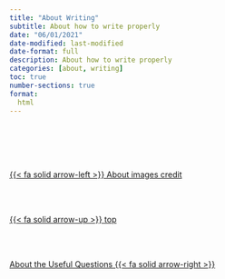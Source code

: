 ```yaml
---
title: "About Writing"
subtitle: About how to write properly
date: "06/01/2021"
date-modified: last-modified
date-format: full
description: About how to write properly
categories: [about, writing]
toc: true
number-sections: true
format:
  html
---
```








<!--- navLinks -->
<br><br>
<div class=row>
<br>
<div class='column left previous'>
<br>
[{{< fa solid arrow-left >}} About images credit](/about/about-this-images-credit.qmd)
<br>
</div>
<br>
<div class='column center'>
<br>
[{{< fa solid arrow-up >}} top](#top)
<br>
</div>
<br>
<div class='column right next'>
<br>
[About the Useful Questions  {{< fa solid arrow-right >}}](/about/about-learning-questions.qmd)
<br>
</div>
<br>
</div>
